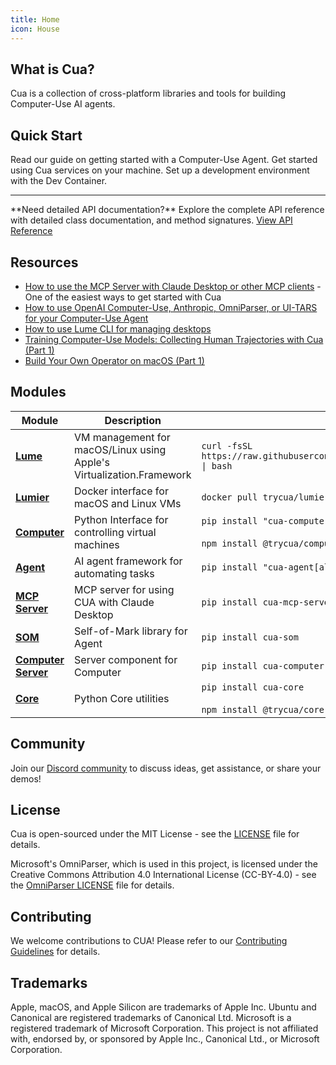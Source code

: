 ```yaml
---
title: Home
icon: House
---
```



## What is Cua?

Cua is a collection of cross-platform libraries and tools for building Computer-Use AI agents.

## Quick Start

<Cards>
<Card 
  href="./home/guides/computer-use-agent-quickstart" 
  title="Computer-Use Agent UI">
  Read our guide on getting started with a Computer-Use Agent.
</Card>

<Card href="./home/guides/cua-usage-guide" title="Cua Usage Guide">
  Get started using Cua services on your machine.
</Card>

<Card href="./home/guides/dev-container-setup" title="Dev Container Setup">
  Set up a development environment with the Dev Container.
</Card>

</Cards>

---

<Callout type="info">
  **Need detailed API documentation?**
  <span className="w-full">
    Explore the complete API reference with detailed class documentation, and
    method signatures.
  </span>
  <a
    href="/api"
    className={cn(
      buttonVariants({
        color: 'secondary',
      }),
      'no-underline h-10'
    )}>
    View API Reference
    <ChevronRight size={18} />
  </a>
</Callout>

## Resources

- [How to use the MCP Server with Claude Desktop or other MCP clients](./libraries/mcp-server) - One of the easiest ways to get started with Cua
- [How to use OpenAI Computer-Use, Anthropic, OmniParser, or UI-TARS for your Computer-Use Agent](./libraries/agent)
- [How to use Lume CLI for managing desktops](./libraries/lume)
- [Training Computer-Use Models: Collecting Human Trajectories with Cua (Part 1)](https://www.trycua.com/blog/training-computer-use-models-trajectories-1)
- [Build Your Own Operator on macOS (Part 1)](https://www.trycua.com/blog/build-your-own-operator-on-macos-1)

## Modules

| Module                                                 | Description                                                          | Installation                                                                                        |
| ------------------------------------------------------ | -------------------------------------------------------------------- | --------------------------------------------------------------------------------------------------- |
| [**Lume**](./libraries/lume.mdx)                       | VM management for macOS/Linux using Apple's Virtualization.Framework | `curl -fsSL https://raw.githubusercontent.com/trycua/cua/main/libs/lume/scripts/install.sh \| bash` |
| [**Lumier**](./libraries/lumier.mdx)                   | Docker interface for macOS and Linux VMs                             | `docker pull trycua/lumier:latest`                                                                  |
| [**Computer**](./libraries/computer.mdx)               | Python Interface for controlling virtual machines                    | `pip install "cua-computer[all]"`<br/><br/>`npm install @trycua/computer`                           |
| [**Agent**](./libraries/agent.mdx)                     | AI agent framework for automating tasks                              | `pip install "cua-agent[all]"`                                                                      |
| [**MCP Server**](./libraries/mcp-server.mdx)           | MCP server for using CUA with Claude Desktop                         | `pip install cua-mcp-server`                                                                        |
| [**SOM**](./libs/python/som/README.md)                 | Self-of-Mark library for Agent                                       | `pip install cua-som`                                                                               |
| [**Computer Server**](./libraries/computer-server.mdx) | Server component for Computer                                        | `pip install cua-computer-server`                                                                   |
| [**Core**](./libraries/core.mdx)                       | Python Core utilities                                                | `pip install cua-core`<br/><br/>`npm install @trycua/core`                                          |

## Community

Join our [Discord community](https://discord.com/invite/mVnXXpdE85) to discuss ideas, get assistance, or share your demos!

## License

Cua is open-sourced under the MIT License - see the [LICENSE](https://github.com/trycua/cua/blob/main/LICENSE.md) file for details.

Microsoft's OmniParser, which is used in this project, is licensed under the Creative Commons Attribution 4.0 International License (CC-BY-4.0) - see the [OmniParser LICENSE](https://github.com/microsoft/OmniParser/blob/master/LICENSE) file for details.

## Contributing

We welcome contributions to CUA! Please refer to our [Contributing Guidelines](https://github.com/trycua/cua/blob/main/CONTRIBUTING.md) for details.

## Trademarks

Apple, macOS, and Apple Silicon are trademarks of Apple Inc. Ubuntu and Canonical are registered trademarks of Canonical Ltd. Microsoft is a registered trademark of Microsoft Corporation. This project is not affiliated with, endorsed by, or sponsored by Apple Inc., Canonical Ltd., or Microsoft Corporation.
